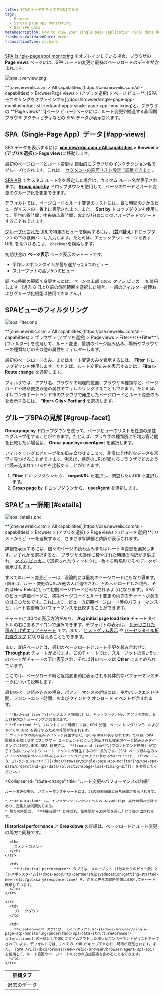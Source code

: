 ```yaml
---
title: SPAのデータをブラウザのUIで見る
tags:
  - Browser
  - Single page app monitoring
  - Use SPA data
metaDescription: How to view your single page application (SPA) data details in browser.
freshnessValidatedDate: never
translationType: machine
---
```





[SPA (single-page app) monitoring](/docs/browser/single-page-app-monitoring/get-started/welcome-single-page-app-monitoring) をオプトインしている場合、ブラウザの **Page views** ページには、SPA ルートの変更と最初のページロードのデータが含まれます。

<img
  title="spa_overview.png"
  alt="spa_overview.png"
  src={browserSpaPageviews}
/>

<figcaption>
  **[one.newrelic.com > All capabilities](https://one.newrelic.com/all-capabilities) > BrowserPage views > (アプリを選択) > ページ ビュー**: [SPA モニタリングをオプトインする](/docs/browser/single-page-app-monitoring/get-started/add-apps-single-page-app-monitoring)と、ブラウザの **Page views** \[ページ ビュー] ページには、ルート変更や関連する非同期ブラウザ アクティビティなどの SPA データが表示されます。
</figcaption>

## SPA（Single-Page App）データ [#app-views]

SPA データを表示するには: **[one.newrelic.com > All capabilities](https://one.newrelic.com/all-capabilities) > Browser > (アプリを選択) > Page views**に移動します。

最初のページロードとルート変更は [自動的にブラウザのインタラクション名で](/docs/browser/new-relic-browser/configuration/group-browser-metrics-urls#hierarchy) グループ化されます。これは、 [セグメントの許可リスト設定で調整できます](/docs/browser/new-relic-browser/installation-configuration/url-whitelists-grouping-browser-metrics) 。

[SPA API](/docs/browser/new-relic-browser/browser-agent-spa-api) でカスタム ルート名を設定した場合は、カスタム ルート名が表示されます。 [**Group page by**](/docs/browser/single-page-app-monitoring/use-spa-data/view-spa-data-new-relic-browser#group-facet) ドロップダウンを使用して、ページのロードとルート変更のグループ化を変更できます。

デフォルトでは、ページロードとルート変更のリストには、最も時間のかかるビューがリストの一番上に表示されます。また、 **Sort by** ドロップダウンを使用して、平均応答時間、中央値応答時間、および1分あたりのスループットでソートすることもできます。

[グループ化された URL](/docs/browser/new-relic-browser/configuration/group-browser-metrics-urls#hierarchy)で特定のビューを検索するには、\[**並べ替え**] ドロップダウンの下の検索バーに入力します。たとえば、チェックアウト ページを表す URL を見つけるには、 `checkout`を検索します。

初期状態の **ページ表示** ページ表示のチャートです。

* 平均レスポンスタイムが最も遅かった5つのビュー
* スループットの高い5つのビュー

調べる時間の範囲を変更するには、ページの上部にある [タイム ピッカー](/docs/query-your-data/explore-query-data/dashboards/manage-your-dashboard/#dash-time-picker) を使用します。(過去 8 日より前の時間範囲を選択した場合、一部のフィルター処理およびグループ化機能は使用できません。)

## SPAビューのフィルタリング

<img
  title="spa_filter.png"
  alt="spa_filter.png"
  src={browserSpaFilters}
/>

<figcaption>
  **[one.newrelic.com > All capabilities](https://one.newrelic.com/all-capabilities) > ブラウザ > (アプリを選択) > Page views > Filter**:**Filter** \[フィルター] を使用して、ルート変更、最初のページ読み込み、場所やブラウザーの種類などのその他の属性をフィルターします。
</figcaption>

最初のページロードのみ、またはルート変更のみを表示するには、 **Filter** ドロップダウンを使用します。たとえば、ルート変更のみを表示するには、 **Filter> Route change** を選択します。

フィルタでは、アプリ名、ブラウザの地理的位置、ブラウザの種類など、ページロードや経路変更の他の属性でフィルタリングすることもできます。たとえば、オレゴン州ポートランド市のブラウザで発生したページロードとルート変更のみを表示するには、 **Filter> City> Portland** を選択します。

## グループSPAの見解 [#group-facet]

**Group page by** ドロップダウンを使って、ページビューのリストを任意の属性でグループ化することができます。たとえば、ブラウザの種類別に平均応答時間を比較したい場合は、 **Group page by> userAgent** を選択します。

フィルタリングとグループ化を組み合わせることで、非常に具体的なデータを素早く見つけることができます。例えば、特定のURLが異なるブラウザでどのように読み込まれているかを比較することができます。

1. **Filter** ドロップダウンから、 **targetURL** を選択し、調査したいURLを選択します。
2. **Group page by** ドロップダウンから、 **userAgent** を選択します。

## SPAビュー詳細 [#details]

<img
  title="spa_details.png"
  alt="spa_details.png"
  src={browserPageviewDetails}
/>

<figcaption>
  **[one.newrelic.com > All capabilities](https://one.newrelic.com/all-capabilities) > Browser > (アプリを選択) > Page views > (ビューを選択)**: リストからビューを選択すると、さまざまな詳細と内訳が表示されます。
</figcaption>

詳細を表示するには、個々のページの読み込みまたはルートの変更を選択します。いずれかを選択すると、 [ブラウザの操作](/docs/browser/single-page-app-monitoring/understand-spa-data-structure#browser-interactions)に費やされた時間の内訳が提供され、 [タイム ピッカー](/docs/query-your-data/explore-query-data/dashboards/manage-your-dashboard/#dash-time-picker)で選択されたウィンドウに一致する時系列でそのデータが表示されます。

すべてのルート変更ビューは、理論的には最初のページロードにもなり得ます。(例えば、ルート変更のURLが他の人に送信され、その人がロードした場合、それはNew Relicにとって初期ページロードとみなされるようになります)。SPA のビュー詳細ページに、初期ページロードとルート変更の両方のチャートがあるのはこのためです。これにより、ビューの初期ページロード時のパフォーマンスと、ルート変更時のパフォーマンスを比較することができます。

チャートには3つの表示方法があり、 **Avg initial page load time** チャートタイトルの右にあるアイコンで選択できます。デフォルトの表示は、 [色分けされた積み上げ式エリアチャート](/docs/apm/new-relic-apm/ui-functions/standard-dashboard-features) です。また、 [ヒストグラム表示](/docs/apm/applications-menu/features/histograms-viewing-data-distribution) や [パーセンタイル折れ線グラフ](/docs/apm/applications-menu/features/percentiles-comparing-ranked-data) に切り替えることもできます。

また、詳細ページには、最初のページロードとルート変更を組み合わせた **Throughput** チャートがあります。このチャートでは、スループットの高い5つのページがチャートの下に表示され、それ以外のページは **Other** にまとめられています。

ここでは、ページロード時と経路変更時に表示される具体的なパフォーマンスデータについて説明します。

<CollapserGroup>
  <Collapser
    id="page-load"
    title="初期ページロードパフォーマンスの詳細"
  >
    最初のページ読み込みの場合、パフォーマンスの詳細には、平均バックエンド時間、フロントエンド時間、およびウィンドウ オンロード イベントが含まれます。

    * **Backend time**\[バックエンド時間に] は、ネットワーク、Web アプリの時間、および要求のキューイングが含まれます。
    * **Frontend **\[フロントエンド時間] には、DOM 処理、ページ レンダリング、およびすべての XHR を完了するための時間が含まれます。
    * ウィンドウの読み込みイベントが発生すると、赤い水平線が表示されます。これは、SPA 監視を有効にせずにブラウザー エージェントによって測定された従来のページ読み込みタイミングに対応します。SPA 監視では、 **frontend time**\[フロントエンド時間] が完了する前にウィンドウ ロード イベントが発生するのが一般的です。(SPA ページ読み込みタイミングが従来のページ読み込みタイミングとどのように異なるかについては、 [「SPA データ コレクションについて](/docs/browser/single-page-app-monitoring/use-spa-data/understand-spa-data-collection#page-load-timing-diff)」を参照してください。)
  </Collapser>

  <Collapser
    id="route-change"
    title="ルート変更のパフォーマンスの詳細"
  >
    ルート変更の場合、パフォーマンスチャートには、JSの継続時間と待ち時間が表示されます。

    * **JS Duration** は、インタラクション中のすべての JavaScript 実行時間の合計であり、定義上は同期的である。
    * 残りの時間は、 **待機時間** と呼ばれ、総時間からJS時間を差し引いて導き出されます。
  </Collapser>
</CollapserGroup>

**Historical performance** と **Breakdown** の詳細は、ページロードとルート変更の両方で同様です。

<table>
  <thead>
    <tr>
      <th style={{ width: "150px" }}>
        詳細タブ
      </th>

      <th>
        コメントコメント
      </th>
    </tr>
  </thead>

  <tbody>
    <tr>
      <td>
        過去のデータ
      </td>

      <td>
        **Historical performance** タブでは、スループット（1分あたりのビュー数）と [レスポンスタイム](/docs/accounts-partnerships/education/getting-started-new-relic/glossary#response-time) を、昨日と先週の同時間帯と比較してチャート表示しています。
      </td>
    </tr>

    <tr>
      <td>
        ブレークダウン
      </td>

      <td>
        **Breakdowns** タブには、 [インタラクション](/docs/browser/single-page-app-monitoring/understand-spa-data-structure#browser-interactions) の一部として個別にタイムアウトした様々なコンポーネントがリストアップされています。デフォルトでは、すべての XHR がキャプチャされ、時間が設定されます。また、 [SPA API](/docs/browser/new-relic-browser/browser-agent-spa-api) を使用して、ルート変更やページロードのための追加要素を含めることもできます。
      </td>
    </tr>
  </tbody>
</table>